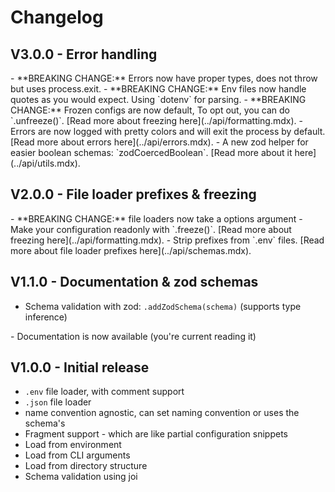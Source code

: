 # Changelog

## V3.0.0 - Error handling
<Caution>
- **BREAKING CHANGE:** Errors now have proper types, does not throw but uses process.exit.
- **BREAKING CHANGE:** Env files now handle quotes as you would expect. Using `dotenv` for parsing.
- **BREAKING CHANGE:** Frozen configs are now default, To opt out, you can do `.unfreeze()`. [Read more about freezing here](../api/formatting.mdx).
</Caution>
- Errors are now logged with pretty colors and will exit the process by default. [Read more about errors here](../api/errors.mdx).
- A new zod helper for easier boolean schemas: `zodCoercedBoolean`. [Read more about it here](../api/utils.mdx).

## V2.0.0 - File loader prefixes & freezing
<Caution>
- **BREAKING CHANGE:** file loaders now take a options argument
</Caution>
- Make your configuration readonly with `.freeze()`. [Read more about freezing here](../api/formatting.mdx).
- Strip prefixes from `.env` files. [Read more about file loader prefixes here](../api/schemas.mdx).

## V1.1.0 - Documentation & zod schemas
- Schema validation with zod: `.addZodSchema(schema)` (supports type inference)
<Note>
- Documentation is now available (you're current reading it)
</Note>

## V1.0.0 - Initial release
- `.env` file loader, with comment support
- `.json` file loader
- name convention agnostic, can set naming convention or uses the schema's
- Fragment support - which are like partial configuration snippets
- Load from environment
- Load from CLI arguments
- Load from directory structure
- Schema validation using joi
